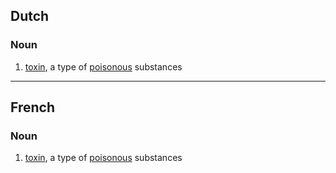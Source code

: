 ==Dutch==

===Noun===
{{nl-noun|toxines|toxinetje}}

# [[toxin]], a type of [[poisonous]] substances

----

==French==

===Noun===
{{fr-noun|f}}

# [[toxin]], a type of [[poisonous]] substances